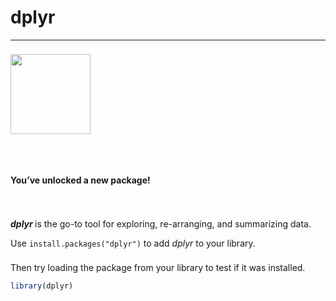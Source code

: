 
# dplyr
<hr>

![](../images/dplyr_hex.png){width="128" align="left" style="margin-right: 32px; margin-top: 8px; margin-bottom: 20px;"}

<br>

__You've unlocked a new package!__  

<br>

<div style="clear: both; margin-top: 22px;"></div>

<b> _dplyr_ </b> is the go-to tool for exploring, re-arranging, and summarizing data.  

Use `install.packages("dplyr")` to add _dplyr_ to your library.  

<div style="clear: both; margin-top: 22px;"></div>

Then try loading the package from your library to test if it was installed.
```r
library(dplyr)
```
